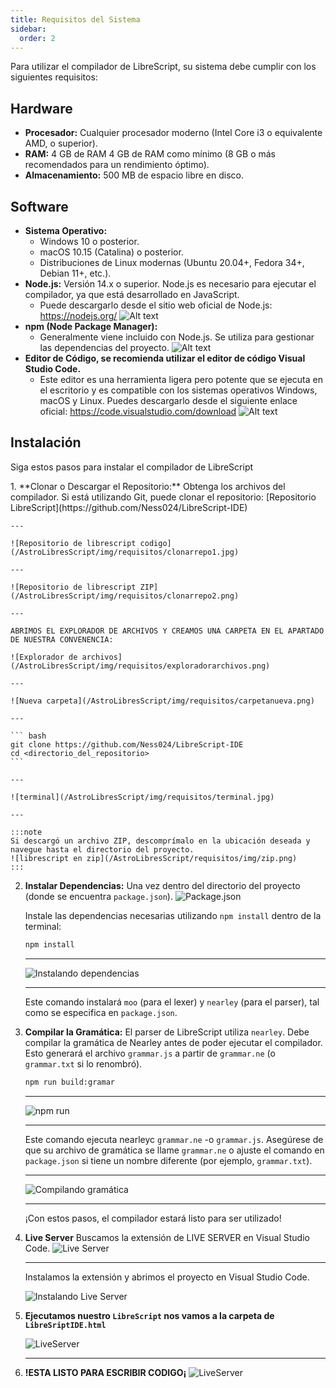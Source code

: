 ```yaml
---
title: Requisitos del Sistema
sidebar:
  order: 2
---
```


Para utilizar el compilador de LibreScript, su sistema debe cumplir con los siguientes requisitos:

## Hardware

- **Procesador:** Cualquier procesador moderno (Intel Core i3 o equivalente AMD, o superior).
- **RAM:** 4 GB de RAM 4 GB de RAM como mínimo (8 GB o más recomendados para un rendimiento óptimo).
- **Almacenamiento:** 500 MB de espacio libre en disco.

## Software

- **Sistema Operativo:**
  - Windows 10 o posterior.
  - macOS 10.15 (Catalina) o posterior.
  - Distribuciones de Linux modernas (Ubuntu 20.04+, Fedora 34+, Debian 11+, etc.).
- **Node.js:** Versión 14.x o superior. Node.js es necesario para ejecutar el compilador, ya que está desarrollado en JavaScript.
  - Puede descargarlo desde el sitio web oficial de Node.js: https://nodejs.org/
  ![Alt text](/AstroLibresScript/img/requisitos/nodejs.webp)
- **npm (Node Package Manager):** 
  - Generalmente viene incluido con Node.js. Se utiliza para gestionar las dependencias del proyecto.
  ![Alt text](/AstroLibresScript/img/requisitos/npm.webp)
- **Editor de Código, se recomienda utilizar el editor de código Visual Studio Code.**
  - Este editor es una herramienta ligera pero potente que se ejecuta en el escritorio y es compatible con los sistemas operativos Windows, macOS y Linux. Puedes descargarlo desde el siguiente enlace oficial: https://code.visualstudio.com/download
  ![Alt text](/AstroLibresScript/img/requisitos/vsc.jpg)

## Instalación
Siga estos pasos para instalar el compilador de LibreScript

<Steps>
1. **Clonar o Descargar el Repositorio:** Obtenga los archivos del compilador. Si está utilizando Git, puede clonar el repositorio: [Repositorio LibreScript](https://github.com/Ness024/LibreScript-IDE)

    ---

    ![Repositorio de librescript codigo](/AstroLibresScript/img/requisitos/clonarrepo1.jpg)
    
    ---
    
    ![Repositorio de librescript ZIP](/AstroLibresScript/img/requisitos/clonarrepo2.png)
    
    ---

    ABRIMOS EL EXPLORADOR DE ARCHIVOS Y CREAMOS UNA CARPETA EN EL APARTADO DE NUESTRA CONVENENCIA:

    ![Explorador de archivos](/AstroLibresScript/img/requisitos/exploradorarchivos.png)
    
    ---

    ![Nueva carpeta](/AstroLibresScript/img/requisitos/carpetanueva.png)
    
    ---

    ``` bash
    git clone https://github.com/Ness024/LibreScript-IDE
    cd <directorio_del_repositorio>
    ```

    ---

    ![terminal](/AstroLibresScript/img/requisitos/terminal.jpg)
    
    ---

    :::note
    Si descargó un archivo ZIP, descomprímalo en la ubicación deseada y navegue hasta el directorio del proyecto.
    ![librescript en zip](/AstroLibresScript/requisitos/img/zip.png)
    :::

2. **Instalar Dependencias:** Una vez dentro del directorio del proyecto (donde se encuentra `package.json`). 
    ![Package.json](/AstroLibresScript/img/requisitos/packagejson.png)
    
    Instale las dependencias necesarias utilizando `npm install` dentro de la terminal:

    ```bash
    npm install
    ```

    ---

    ![Instalando dependencias](/AstroLibresScript/img/requisitos/npminstall.png)

    ---

    Este comando instalará `moo` (para el lexer) y `nearley` (para el parser), tal como se especifica en `package.json`.

3. **Compilar la Gramática:** El parser de LibreScript utiliza `nearley`. Debe compilar la gramática de Nearley antes de poder ejecutar el compilador. Esto generará el archivo `grammar.js` a partir de `grammar.ne` (o `grammar.txt` si lo renombró).
    
    ```bash
    npm run build:gramar 
    ```

    ---

    ![npm run](/AstroLibresScript/img/requisitos/npmrun.png)

    ---

    Este comando ejecuta nearleyc `grammar.ne` -o `grammar.js`. Asegúrese de que su archivo de gramática se llame `grammar.ne` o ajuste el comando en `package.json` si tiene un nombre diferente (por ejemplo, `grammar.txt`).

    ---

    ![Compilando gramática](/AstroLibresScript/img/requisitos/runnearley.png)

    ---
    
    ¡Con estos pasos, el compilador estará listo para ser utilizado!

4. **Live Server**
    Buscamos la extensión de LIVE SERVER en Visual Studio Code.
    ![Live Server](/AstroLibresScript/img/requisitos/extliveserver.png)
    
    ---

    Instalamos la extensión y abrimos el proyecto en Visual Studio Code.

    ![Instalando Live Server](/AstroLibresScript/img/requisitos/installliveserver.png)

5. **Ejecutamos nuestro `LibreScript` nos vamos a la carpeta de `LibreSriptIDE.html`**
    
    ![LiveServer](/AstroLibresScript/img/requisitos/opnwls.png)

    ---

6. **!ESTA LISTO PARA ESCRIBIR CODIGO¡**
    ![LiveServer](/AstroLibresScript/img/requisitos/ide.png)

</Steps>